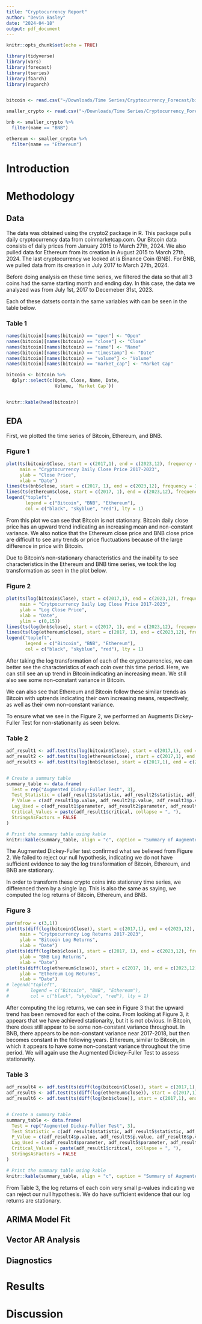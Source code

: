 ```yaml
---
title: "Cryptocurrency Report"
author: "Devin Basley"
date: "2024-04-18"
output: pdf_document
---
```


```r
knitr::opts_chunk$set(echo = TRUE)
```

```r
library(tidyverse)
library(vars)
library(forecast)
library(tseries)
library(fGarch)
library(rugarch)


bitcoin <- read.csv("~/Downloads/Time Series/Cryptocurrency_Forecast/bitcoin_history.csv")

smaller_crypto <- read.csv("~/Downloads/Time Series/Cryptocurrency_Forecast/smaller_crypto.csv")

bnb <- smaller_crypto %>%
  filter(name == "BNB")

ethereum <- smaller_crypto %>%
  filter(name == "Ethereum")


```


# Introduction


# Methodology

## Data

The data was obtained using the crypto2 package in R. This package pulls daily cryptocurrency data from coinmarketcap.com. Our Bitcoin data consists of daily prices from January 2015 to March 27th, 2024. We also pulled data for Ethereum from its creation in August 2015 to March 27th, 2024. The last cryptocurrency we looked at is Binance Coin (BNB). For BNB, we pulled data from its creation in July 2017 to March 27th, 2024. 

Before doing analysis on these time series, we filtered the data so that all 3 coins had the same starting month and ending day. In this case, the data we analyzed was from July 1st, 2017 to Decemeber 31st, 2023. 

Each of these datsets contain the same variables with can be seen in the table below.

### Table 1
```r

names(bitcoin)[names(bitcoin) == "open"] <- "Open"
names(bitcoin)[names(bitcoin) == "close"] <- "Close"
names(bitcoin)[names(bitcoin) == "name"] <- "Name"
names(bitcoin)[names(bitcoin) == "timestamp"] <- "Date"
names(bitcoin)[names(bitcoin) == "volume"] <- "Volume"
names(bitcoin)[names(bitcoin) == "market_cap"] <- "Market Cap"

bitcoin <- bitcoin %>%
  dplyr::select(c(Open, Close, Name, Date,
                  Volume, `Market Cap`))


knitr::kable(head(bitcoin))

```


## EDA

First, we plotted the time series of Bitcoin, Ethereum, and BNB. 

### Figure 1
```r

plot(ts(bitcoin$Close, start = c(2017,1), end = c(2023,12), frequency = 365), 
     main = "Cryptocurrency Daily Close Price 2017-2023",
     ylab = "Close Price",
     xlab = "Date")
lines(ts(bnb$close, start = c(2017, 1), end = c(2023,12), frequency = 365), col = "skyblue")
lines(ts(ethereum$close, start = c(2017, 1), end = c(2023,12), frequency = 365), col = "red")
legend("topleft", 
       legend = c("Bitcoin", "BNB", "Ethereum"), 
       col = c("black", "skyblue", "red"), lty = 1)
```

From this plot we can see that Bitcoin is not stationary. Bitcoin daily close price has an upward trend indicating an increasing mean and non-constant variance. We also notice that the Ethereum close price and BNB close price are difficult to see any trends or price fluctuations because of the large difference in price with Bitcoin. 

Due to Bitcoin's non-stationary characteristics and the inability to see characteristics in the Ethereum and BNB time series, we took the log transformation as seen in the plot below.

### Figure 2
```r

plot(ts(log(bitcoin$Close), start = c(2017,1), end = c(2023,12), frequency = 365), 
     main = "Crytpocurrency Daily Log Close Price 2017-2023",
     ylab = "Log Close Price",
     xlab = "Date",
     ylim = c(0,15))
lines(ts(log(bnb$close), start = c(2017, 1), end = c(2023,12), frequency = 365), col = "skyblue")
lines(ts(log(ethereum$close), start = c(2017, 1), end = c(2023,12), frequency = 365), col = "red")
legend("topleft", 
       legend = c("Bitcoin", "BNB", "Ethereum"), 
       col = c("black", "skyblue", "red"), lty = 1)
```

After taking the log transformation of each of the cryptocurrencies, we can better see the characteristics of each coin over this time period. Here, we can still see an up trend in Bitcoin indicating an increasing mean. We still also see some non-constant variance in Bitcoin.

We can also see that Ethereum and Bitcoin follow these similar trends as Bitcoin with uptrends indicating their own increasing means, respectively, as well as their own non-constant variance.

To ensure what we see in the Figure 2, we performed an Augments Dickey-Fuller Test for non-stationarity as seen below.

### Table 2
```r
adf_result1 <- adf.test(ts(log(bitcoin$Close), start = c(2017,1), end = c(2023,12), frequency = 365))
adf_result2 <- adf.test(ts(log(ethereum$close), start = c(2017,1), end = c(2023,12), frequency = 365))
adf_result3 <- adf.test(ts(log(bnb$close), start = c(2017,1), end = c(2023,12), frequency = 365))


# Create a summary table
summary_table <- data.frame(
  Test = rep("Augmented Dickey-Fuller Test", 3),
  Test_Statistic = c(adf_result1$statistic, adf_result2$statistic, adf_result3$statistic),
  P_Value = c(adf_result1$p.value, adf_result2$p.value, adf_result3$p.value),
  Lag_Used = c(adf_result1$parameter, adf_result2$parameter, adf_result3$parameter),
  Critical_Values = paste(adf_result1$critical, collapse = ", "),
  StringsAsFactors = FALSE
)

# Print the summary table using kable
knitr::kable(summary_table, align = "c", caption = "Summary of Augmented Dickey-Fuller Test")


```


The Augmented Dickey-Fuller test confirmed what we believed from Figure 2. We failed to reject our null hypothesis, indicating we do not have sufficient evidence to say the log transformation of Bitcoin, Ethereum, and BNB are stationary.

In order to transform these crypto coins into stationary time series, we differenced them by a single lag. This is also the same as saying, we computed the log returns of Bitcoin, Ethereum, and BNB.


### Figure 3
```r
par(mfrow = c(3,1))
plot(ts(diff(log(bitcoin$Close)), start = c(2017,1), end = c(2023,12), frequency = 365), 
     main = "Crytpocurrency Log Returns 2017-2023",
     ylab = "Bitcoin Log Returns",
     xlab = "Date")
plot(ts(diff(log(bnb$close)), start = c(2017, 1), end = c(2023,12), frequency = 365),
     ylab = "BNB Log Returns",
     xlab = "Date")
plot(ts(diff(log(ethereum$close)), start = c(2017, 1), end = c(2023,12), frequency = 365),
     ylab = "Ethereum Log Returns",
     xlab = "Date")
# legend("topleft", 
#        legend = c("Bitcoin", "BNB", "Ethereum"), 
#        col = c("black", "skyblue", "red"), lty = 1)
```

After computing the log returns, we can see in Figure 3 that the upward trend has been removed for each of the coins. From looking at Figure 3, it appears that we have achieved stationarity, but it is not obvious. In Bitcoin, there does still appear to be some non-constant variance throughout. In BNB, there appears to be non-constant variance near 2017-2018, but then becomes constant in the following years. Ethereum, similar to Bitcoin, in which it appears to have some non-constant variance throughout the time period. We will again use the Augmented Dickey-Fuller Test to assess stationarity.

### Table 3
```r
adf_result4 <- adf.test(ts(diff(log(bitcoin$Close)), start = c(2017,1), end = c(2023,12), frequency = 365))
adf_result5 <- adf.test(ts(diff(log(ethereum$close)), start = c(2017,1), end = c(2023,12), frequency = 365))
adf_result6 <- adf.test(ts(diff(log(bnb$close)), start = c(2017,1), end = c(2023,12), frequency = 365))


# Create a summary table
summary_table <- data.frame(
  Test = rep("Augmented Dickey-Fuller Test", 3),
  Test_Statistic = c(adf_result4$statistic, adf_result5$statistic, adf_result6$statistic),
  P_Value = c(adf_result4$p.value, adf_result5$p.value, adf_result6$p.value),
  Lag_Used = c(adf_result4$parameter, adf_result5$parameter, adf_result6$parameter),
  Critical_Values = paste(adf_result1$critical, collapse = ", "),
  StringsAsFactors = FALSE
)

# Print the summary table using kable
knitr::kable(summary_table, align = "c", caption = "Summary of Augmented Dickey-Fuller Test")


```


From Table 3, the log returns of each coin very small p-values indicating we can reject our null hypothesis. We do have sufficient evidence that our log returns are stationary.

## ARIMA Model Fit

## Vector AR Analysis

## Diagnostics


# Results



# Discussion